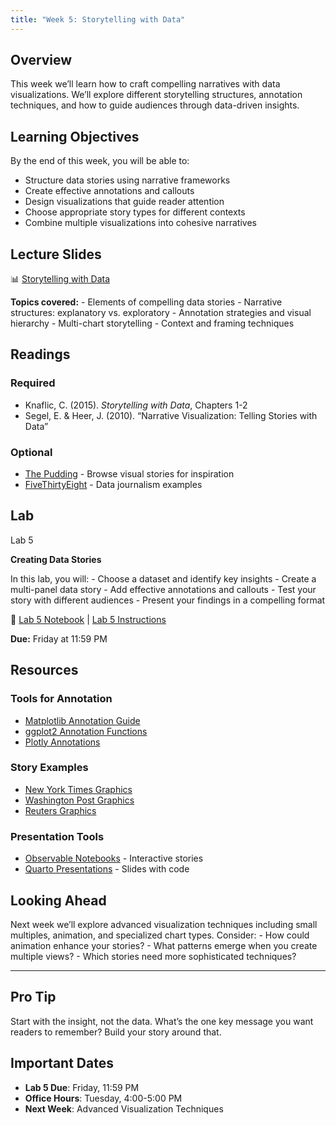 ```yaml
---
title: "Week 5: Storytelling with Data"
---
```


::: {.week-card}
## Overview
This week we'll learn how to craft compelling narratives with data visualizations. We'll explore different storytelling structures, annotation techniques, and how to guide audiences through data-driven insights.
:::

## Learning Objectives

By the end of this week, you will be able to:

- Structure data stories using narrative frameworks
- Create effective annotations and callouts
- Design visualizations that guide reader attention
- Choose appropriate story types for different contexts
- Combine multiple visualizations into cohesive narratives

## Lecture Slides

📊 [Storytelling with Data](../slides/week05-storytelling.pdf)

**Topics covered:**
- Elements of compelling data stories
- Narrative structures: explanatory vs. exploratory
- Annotation strategies and visual hierarchy
- Multi-chart storytelling
- Context and framing techniques

## Readings

### Required
- Knaflic, C. (2015). *Storytelling with Data*, Chapters 1-2
- Segel, E. & Heer, J. (2010). "Narrative Visualization: Telling Stories with Data"

### Optional
- [The Pudding](https://pudding.cool/) - Browse visual stories for inspiration
- [FiveThirtyEight](https://fivethirtyeight.com/) - Data journalism examples

## Lab

::: {.assignment-badge .lab}
Lab 5
:::

**Creating Data Stories**

In this lab, you will:
- Choose a dataset and identify key insights
- Create a multi-panel data story
- Add effective annotations and callouts
- Test your story with different audiences
- Present your findings in a compelling format

📘 [Lab 5 Notebook](../labs/lab05.ipynb) | [Lab 5 Instructions](../labs/lab05-instructions.html)

**Due:** Friday at 11:59 PM

## Resources

### Tools for Annotation
- [Matplotlib Annotation Guide](https://matplotlib.org/stable/tutorials/text/annotations.html)
- [ggplot2 Annotation Functions](https://ggplot2.tidyverse.org/reference/annotate.html)
- [Plotly Annotations](https://plotly.com/python/text-and-annotations/)

### Story Examples
- [New York Times Graphics](https://www.nytimes.com/section/upshot)
- [Washington Post Graphics](https://www.washingtonpost.com/graphics/)
- [Reuters Graphics](https://graphics.reuters.com/)

### Presentation Tools
- [Observable Notebooks](https://observablehq.com/) - Interactive stories
- [Quarto Presentations](https://quarto.org/docs/presentations/) - Slides with code

## Looking Ahead

Next week we'll explore advanced visualization techniques including small multiples, animation, and specialized chart types. Consider:
- How could animation enhance your stories?
- What patterns emerge when you create multiple views?
- Which stories need more sophisticated techniques?

---

::: {.callout-tip}
## Pro Tip
Start with the insight, not the data. What's the one key message you want readers to remember? Build your story around that.
:::

::: {.callout-warning}
## Important Dates
- **Lab 5 Due**: Friday, 11:59 PM
- **Office Hours**: Tuesday, 4:00-5:00 PM
- **Next Week**: Advanced Visualization Techniques
:::
